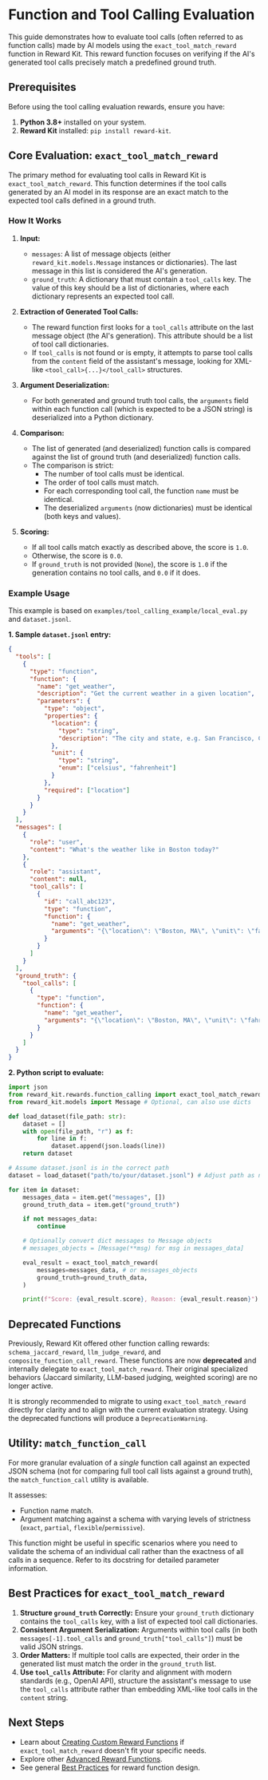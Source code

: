 # Function and Tool Calling Evaluation

This guide demonstrates how to evaluate tool calls (often referred to as function calls) made by AI models using the `exact_tool_match_reward` function in Reward Kit. This reward function focuses on verifying if the AI's generated tool calls precisely match a predefined ground truth.

## Prerequisites

Before using the tool calling evaluation rewards, ensure you have:

1.  **Python 3.8+** installed on your system.
2.  **Reward Kit** installed: `pip install reward-kit`.

## Core Evaluation: `exact_tool_match_reward`

The primary method for evaluating tool calls in Reward Kit is `exact_tool_match_reward`. This function determines if the tool calls generated by an AI model in its response are an exact match to the expected tool calls defined in a ground truth.

### How It Works

1.  **Input:**
    *   `messages`: A list of message objects (either `reward_kit.models.Message` instances or dictionaries). The last message in this list is considered the AI's generation.
    *   `ground_truth`: A dictionary that must contain a `tool_calls` key. The value of this key should be a list of dictionaries, where each dictionary represents an expected tool call.

2.  **Extraction of Generated Tool Calls:**
    *   The reward function first looks for a `tool_calls` attribute on the last message object (the AI's generation). This attribute should be a list of tool call dictionaries.
    *   If `tool_calls` is not found or is empty, it attempts to parse tool calls from the `content` field of the assistant's message, looking for XML-like `<tool_call>{...}</tool_call>` structures.

3.  **Argument Deserialization:**
    *   For both generated and ground truth tool calls, the `arguments` field within each function call (which is expected to be a JSON string) is deserialized into a Python dictionary.

4.  **Comparison:**
    *   The list of generated (and deserialized) function calls is compared against the list of ground truth (and deserialized) function calls.
    *   The comparison is strict:
        *   The number of tool calls must be identical.
        *   The order of tool calls must match.
        *   For each corresponding tool call, the function `name` must be identical.
        *   The deserialized `arguments` (now dictionaries) must be identical (both keys and values).

5.  **Scoring:**
    *   If all tool calls match exactly as described above, the score is `1.0`.
    *   Otherwise, the score is `0.0`.
    *   If `ground_truth` is not provided (`None`), the score is `1.0` if the generation contains no tool calls, and `0.0` if it does.

### Example Usage

This example is based on `examples/tool_calling_example/local_eval.py` and `dataset.jsonl`.

**1. Sample `dataset.jsonl` entry:**

```json
{
  "tools": [
    {
      "type": "function",
      "function": {
        "name": "get_weather",
        "description": "Get the current weather in a given location",
        "parameters": {
          "type": "object",
          "properties": {
            "location": {
              "type": "string",
              "description": "The city and state, e.g. San Francisco, CA"
            },
            "unit": {
              "type": "string",
              "enum": ["celsius", "fahrenheit"]
            }
          },
          "required": ["location"]
        }
      }
    }
  ],
  "messages": [
    {
      "role": "user",
      "content": "What's the weather like in Boston today?"
    },
    {
      "role": "assistant",
      "content": null,
      "tool_calls": [
        {
          "id": "call_abc123",
          "type": "function",
          "function": {
            "name": "get_weather",
            "arguments": "{\"location\": \"Boston, MA\", \"unit\": \"fahrenheit\"}"
          }
        }
      ]
    }
  ],
  "ground_truth": {
    "tool_calls": [
      {
        "type": "function",
        "function": {
          "name": "get_weather",
          "arguments": "{\"location\": \"Boston, MA\", \"unit\": \"fahrenheit\"}"
        }
      }
    ]
  }
}
```

**2. Python script to evaluate:**

```python
import json
from reward_kit.rewards.function_calling import exact_tool_match_reward
from reward_kit.models import Message # Optional, can also use dicts

def load_dataset(file_path: str):
    dataset = []
    with open(file_path, "r") as f:
        for line in f:
            dataset.append(json.loads(line))
    return dataset

# Assume dataset.jsonl is in the correct path
dataset = load_dataset("path/to/your/dataset.jsonl") # Adjust path as needed

for item in dataset:
    messages_data = item.get("messages", [])
    ground_truth_data = item.get("ground_truth")

    if not messages_data:
        continue

    # Optionally convert dict messages to Message objects
    # messages_objects = [Message(**msg) for msg in messages_data]

    eval_result = exact_tool_match_reward(
        messages=messages_data, # or messages_objects
        ground_truth=ground_truth_data,
    )

    print(f"Score: {eval_result.score}, Reason: {eval_result.reason}")
```

## Deprecated Functions

Previously, Reward Kit offered other function calling rewards: `schema_jaccard_reward`, `llm_judge_reward`, and `composite_function_call_reward`. These functions are now **deprecated** and internally delegate to `exact_tool_match_reward`. Their original specialized behaviors (Jaccard similarity, LLM-based judging, weighted scoring) are no longer active.

It is strongly recommended to migrate to using `exact_tool_match_reward` directly for clarity and to align with the current evaluation strategy. Using the deprecated functions will produce a `DeprecationWarning`.

## Utility: `match_function_call`

For more granular evaluation of a *single* function call against an expected JSON schema (not for comparing full tool call lists against a ground truth), the `match_function_call` utility is available.

It assesses:
*   Function name match.
*   Argument matching against a schema with varying levels of strictness (`exact`, `partial`, `flexible`/`permissive`).

This function might be useful in specific scenarios where you need to validate the schema of an individual call rather than the exactness of all calls in a sequence. Refer to its docstring for detailed parameter information.

## Best Practices for `exact_tool_match_reward`

1.  **Structure `ground_truth` Correctly:** Ensure your `ground_truth` dictionary contains the `tool_calls` key, with a list of expected tool call dictionaries.
2.  **Consistent Argument Serialization:** Arguments within tool calls (in both `messages[-1].tool_calls` and `ground_truth["tool_calls"]`) must be valid JSON strings.
3.  **Order Matters:** If multiple tool calls are expected, their order in the generated list must match the order in the `ground_truth` list.
4.  **Use `tool_calls` Attribute:** For clarity and alignment with modern standards (e.g., OpenAI API), structure the assistant's message to use the `tool_calls` attribute rather than embedding XML-like tool calls in the `content` string.

## Next Steps

-   Learn about [Creating Custom Reward Functions](../tutorials/creating_your_first_reward_function.md) if `exact_tool_match_reward` doesn't fit your specific needs.
-   Explore other [Advanced Reward Functions](advanced_reward_functions.md).
-   See general [Best Practices](../tutorials/best_practices.md) for reward function design.
